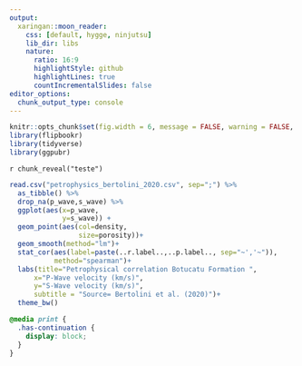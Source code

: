 ```yaml
---
output:
  xaringan::moon_reader:
    css: [default, hygge, ninjutsu]
    lib_dir: libs
    nature:
      ratio: 16:9
      highlightStyle: github
      highlightLines: true
      countIncrementalSlides: false
editor_options: 
  chunk_output_type: console
---
```


```r

knitr::opts_chunk$set(fig.width = 6, message = FALSE, warning = FALSE, comment = "", cache = F)
library(flipbookr)
library(tidyverse)
library(ggpubr)

```


`r chunk_reveal("teste")`


```r


read.csv("petrophysics_bertolini_2020.csv", sep=";") %>% 
  as_tibble() %>%
  drop_na(p_wave,s_wave) %>% 
  ggplot(aes(x=p_wave,
             y=s_wave)) + 
  geom_point(aes(col=density,
                 size=porosity))+
  geom_smooth(method="lm")+
  stat_cor(aes(label=paste(..r.label..,..p.label.., sep="~','~")), 
           method="spearman")+
  labs(title="Petrophysical correlation Botucatu Formation ",
      x="P-Wave velocity (km/s)",
      y="S-Wave velocity (km/s)",
      subtitle = "Source= Bertolini et al. (2020)")+
  theme_bw()
```

```css
@media print {
  .has-continuation {
    display: block;
  }
}
```